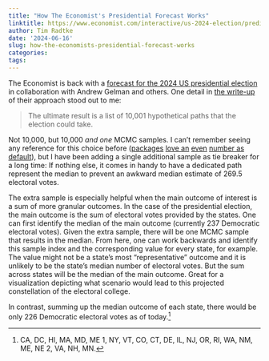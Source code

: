 ```yaml
---
title: "How The Economist's Presidential Forecast Works"
linktitle: https://www.economist.com/interactive/us-2024-election/prediction-model/president/how-this-works
author: Tim Radtke
date: '2024-06-16'
slug: how-the-economists-presidential-forecast-works
categories:
tags:
---
```


The Economist is back with a [forecast for the 2024 US presidential election](https://www.economist.com/interactive/us-2024-election/prediction-model/president/) in collaboration with Andrew Gelman and others. One detail in [the write-up](https://www.economist.com/interactive/us-2024-election/prediction-model/president/how-this-works/) of their approach stood out to me:

> The ultimate result is a list of 10,001 hypothetical paths that the election could take.

Not 10,000, but 10,000 *and one* MCMC samples. I can't remember seeing any reference for this choice before ([packages](https://paul-buerkner.github.io/brms/reference/brm.html) [love an](https://cran.r-project.org/web/packages/bsts/bsts.pdf) [even](https://blackjax-devs.github.io/blackjax/#hello-world) [number as](https://num.pyro.ai/en/stable/getting_started.html#a-simple-example-8-schools) [default](https://www.pymc.io/projects/docs/en/stable/api/generated/pymc.sample.html#pymc.sample)), but I have been adding a single additional sample as tie breaker for a long time: If nothing else, it comes in handy to have a dedicated path represent the median to prevent an awkward median estimate of 269.5 electoral votes.

The extra sample is especially helpful when the main outcome of interest is a sum of more granular outcomes. In the case of the presidential election, the main outcome is the sum of electoral votes provided by the states. One can first identify the median of the main outcome (currently 237 Democratic electoral votes). Given the extra sample, there will be one MCMC sample that results in the median. From here, one can work backwards and identify this sample index and the corresponding value for every state, for example. The value might not be a state's most "representative" outcome and it is unlikely to be the state's median number of electoral votes. But the sum across states will be the median of the main outcome. Great for a visualization depicting what scenario would lead to this projected constellation of the electoral college.

In contrast, summing up the median outcome of each state, there would be only 226 Democratic electoral votes as of today.^[CA, DC, HI, MA, MD, ME 1, NY, VT, CO, CT, DE, IL, NJ, OR, RI, WA, NM, ME, NE 2, VA, NH, MN.]